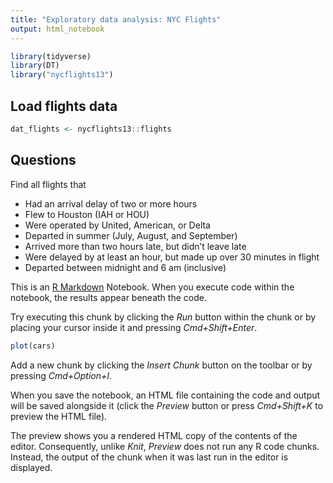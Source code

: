 ```yaml
---
title: "Exploratory data analysis: NYC Flights"
output: html_notebook
---
```




```r
library(tidyverse)
library(DT)
library("nycflights13")
```


## Load flights data

```r
dat_flights <- nycflights13::flights
```


## Questions

Find all flights that

- Had an arrival delay of two or more hours
- Flew to Houston (IAH or HOU)
- Were operated by United, American, or Delta
- Departed in summer (July, August, and September)
- Arrived more than two hours late, but didn’t leave late
- Were delayed by at least an hour, but made up over 30 minutes in flight
- Departed between midnight and 6 am (inclusive)




This is an [R Markdown](http://rmarkdown.rstudio.com) Notebook. When you execute code within the notebook, the results appear beneath the code. 

Try executing this chunk by clicking the *Run* button within the chunk or by placing your cursor inside it and pressing *Cmd+Shift+Enter*. 

```r
plot(cars)
```

Add a new chunk by clicking the *Insert Chunk* button on the toolbar or by pressing *Cmd+Option+I*.

When you save the notebook, an HTML file containing the code and output will be saved alongside it (click the *Preview* button or press *Cmd+Shift+K* to preview the HTML file). 

The preview shows you a rendered HTML copy of the contents of the editor. Consequently, unlike *Knit*, *Preview* does not run any R code chunks. Instead, the output of the chunk when it was last run in the editor is displayed.

